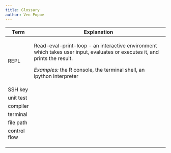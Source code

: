```yaml
---
title: Glossary
author: Ven Popov
---
```


+--------------+----------------------------------------------------------------------------------------------------------------------------+
| Term         | Explanation                                                                                                                |
+==============+============================================================================================================================+
| REPL         | Read-eval-print-loop - an interactive environment which takes user input, evaluates or executes it, and prints the result. |
|              |                                                                                                                            |
|              | *Examples:* the R console, the terminal shell, an ipython interpreter                                                      |
+--------------+----------------------------------------------------------------------------------------------------------------------------+
| SSH key      |                                                                                                                            |
+--------------+----------------------------------------------------------------------------------------------------------------------------+
| unit test    |                                                                                                                            |
+--------------+----------------------------------------------------------------------------------------------------------------------------+
| compiler     |                                                                                                                            |
+--------------+----------------------------------------------------------------------------------------------------------------------------+
| terminal     |                                                                                                                            |
+--------------+----------------------------------------------------------------------------------------------------------------------------+
| file path    |                                                                                                                            |
+--------------+----------------------------------------------------------------------------------------------------------------------------+
| control flow |                                                                                                                            |
+--------------+----------------------------------------------------------------------------------------------------------------------------+
|              |                                                                                                                            |
+--------------+----------------------------------------------------------------------------------------------------------------------------+
|              |                                                                                                                            |
+--------------+----------------------------------------------------------------------------------------------------------------------------+
|              |                                                                                                                            |
+--------------+----------------------------------------------------------------------------------------------------------------------------+
